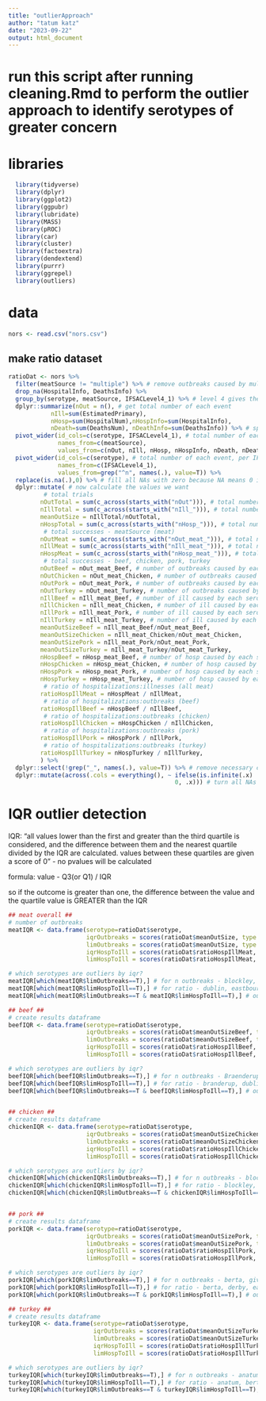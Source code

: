 ```yaml
---
title: "outlierApproach"
author: "tatum katz"
date: "2023-09-22"
output: html_document
---
```


# run this script after running cleaning.Rmd to perform the outlier approach to identify serotypes of greater concern

# libraries

```r

  library(tidyverse)
  library(dplyr)
  library(ggplot2)
  library(ggpubr)
  library(lubridate)
  library(MASS)
  library(pROC)
  library(car)
  library(cluster)
  library(factoextra)
  library(dendextend)
  library(purrr)
  library(ggrepel)
  library(outliers)

```

# data

```r

nors <- read.csv("nors.csv")

```

## make ratio dataset

```r
ratioDat <- nors %>%
  filter(meatSource != "multiple") %>% # remove outbreaks caused by multiple CAFC sources
  drop_na(HospitalInfo, DeathsInfo) %>%
  group_by(serotype, meatSource, IFSACLevel4_1) %>% # level 4 gives the commodities we want
  dplyr::summarize(nOut = n(), # get total number of each event
            nIll=sum(EstimatedPrimary),
            nHosp=sum(HospitalNum),nHospInfo=sum(HospitalInfo),
            nDeath=sum(DeathsNum), nDeathInfo=sum(DeathsInfo)) %>% # spread the data out first
  pivot_wider(id_cols=c(serotype, IFSACLevel4_1), # total number of each event, per source (meat, nonmeat, multiple, NA)
              names_from=c(meatSource),
              values_from=c(nOut, nIll, nHosp, nHospInfo, nDeath, nDeathInfo)) %>%
  pivot_wider(id_cols=c(serotype), # total number of each event, per IFSAC level 4
              names_from=c(IFSACLevel4_1),
              values_from=grep("^n", names(.), value=T)) %>%
  replace(is.na(.),0) %>% # fill all NAs with zero because NA means 0 in this dataset and we want to calculate lots of stuff
  dplyr::mutate( # now calculate the values we want
          # total trials
         nOutTotal = sum(c_across(starts_with("nOut"))), # total number of outbreaks caused by each sero across all sources
         nIllTotal = sum(c_across(starts_with("nIll_"))), # total number of illnesses caused by each sero across all sources
         meanOutSize = nIllTotal/nOutTotal,
         nHospTotal = sum(c_across(starts_with("nHosp_"))), # total number of hospitalizations caused by each sero across all sources
          # total successes - meatSource (meat)
         nOutMeat = sum(c_across(starts_with("nOut_meat_"))), # total number of outbreaks caused by each sero from meat sources
         nIllMeat = sum(c_across(starts_with("nIll_meat_"))), # total number of illnesses caused by each sero from meat sources
         nHospMeat = sum(c_across(starts_with("nHosp_meat_"))), # total number of hospitalizations caused by each sero from meat sources
          # total successes - beef, chicken, pork, turkey
         nOutBeef = nOut_meat_Beef, # number of outbreaks caused by each sero from beef
         nOutChicken = nOut_meat_Chicken, # number of outbreaks caused by each sero from chicken
         nOutPork = nOut_meat_Pork, # number of outbreaks caused by each sero from pork
         nOutTurkey = nOut_meat_Turkey, # number of outbreaks caused by each sero from turkey
         nIllBeef = nIll_meat_Beef, # number of ill caused by each sero from beef
         nIllChicken = nIll_meat_Chicken, # number of ill caused by each sero from chicken
         nIllPork = nIll_meat_Pork, # number of ill caused by each sero from pork
         nIllTurkey = nIll_meat_Turkey, # number of ill caused by each sero from turkey
         meanOutSizeBeef = nIll_meat_Beef/nOut_meat_Beef,
         meanOutSizeChicken = nIll_meat_Chicken/nOut_meat_Chicken,
         meanOutSizePork = nIll_meat_Pork/nOut_meat_Pork,
         meanOutSizeTurkey = nIll_meat_Turkey/nOut_meat_Turkey,
         nHospBeef = nHosp_meat_Beef, # number of hosp caused by each sero from beef
         nHospChicken = nHosp_meat_Chicken, # number of hosp caused by each sero from chicken
         nHospPork = nHosp_meat_Pork, # number of hosp caused by each sero from pork
         nHospTurkey = nHosp_meat_Turkey, # number of hosp caused by each sero from turkey
          # ratio of hospitalizations:illnesses (all meat)
         ratioHospIllMeat = nHospMeat / nIllMeat,
          # ratio of hospitalizations:outbreaks (beef)
         ratioHospIllBeef = nHospBeef / nIllBeef,
          # ratio of hospitalizations:outbreaks (chicken)
         ratioHospIllChicken = nHospChicken / nIllChicken,
          # ratio of hospitalizations:outbreaks (pork)
         ratioHospIllPork = nHospPork / nIllPork,
          # ratio of hospitalizations:outbreaks (turkey)
         ratioHospIllTurkey = nHospTurkey / nIllTurkey,
         ) %>%
  dplyr::select(!grep("_", names(.), value=T)) %>% # remove necessary columns, basically any column with an _
  dplyr::mutate(across(.cols = everything(), ~ ifelse(is.infinite(.x) | is.na(.x) | is.nan(.x), 
                                               0, .x))) # turn all NAs and Infs to zeros (because there were 0 of these events)

```

# IQR outlier detection

IQR: "all values lower than the first and greater than the third quartile is considered, and the difference between them and the nearest quartile divided by the IQR are calculated. values between these quartiles are given a score of 0" - no pvalues will be calculated

formula: value - Q3(or Q1) / IQR  

so if the outcome is greater than one, the difference between the value and the quartile value is GREATER than the IQR

```r

## meat overall ##
# number of outbreaks
meatIQR <- data.frame(serotype=ratioDat$serotype, 
                      iqrOutbreaks = scores(ratioDat$meanOutSize, type = "iqr"),
                      limOutbreaks = scores(ratioDat$meanOutSize, type = "iqr", lim=1),
                      iqrHospToIll = scores(ratioDat$ratioHospIllMeat, type="iqr"),
                      limHospToIll = scores(ratioDat$ratioHospIllMeat, type="iqr", lim=1))

# which serotypes are outliers by iqr?
meatIQR[which(meatIQR$limOutbreaks==T),] # for n outbreaks - blockley, carrau, heidelberg, montevideo, newport, oranienburg, poona, reading
meatIQR[which(meatIQR$limHospToIll==T),] # for ratio - dublin, eastbourne, javiana, paratyphiB, reading, unknown
meatIQR[which(meatIQR$limOutbreaks==T & meatIQR$limHospToIll==T),] # outliers in both - reading only

## beef ##
# create results dataframe
beefIQR <- data.frame(serotype=ratioDat$serotype, 
                      iqrOutbreaks = scores(ratioDat$meanOutSizeBeef, type = "iqr"), 
                      limOutbreaks = scores(ratioDat$meanOutSizeBeef, type = "iqr", lim=1),
                      iqrHospToIll = scores(ratioDat$ratioHospIllBeef, type="iqr"),
                      limHospToIll = scores(ratioDat$ratioHospIllBeef, type="iqr", lim=1))

# which serotypes are outliers by iqr?
beefIQR[which(beefIQR$limOutbreaks==T),] # for n outbreaks - Braenderup, Dublin, Enteritidis, Heidelberg, I,4,[5],12:i:-, Infantis, Javiana, Montevideo, Muenchen, Newport, Oranienburg, Potsdam, Typhimurium, Uganda
beefIQR[which(beefIQR$limHospToIll==T),] # for ratio - branderup, dublin, enteritidis, heidelberg, i4512i-, infantis, monte, muenchen, newport, oranienburg, potsdam, typhimurium, uganda
beefIQR[which(beefIQR$limOutbreaks==T & beefIQR$limHospToIll==T),] # outliers in both -  branderup, dublin, enteritidis, heidelberg, i4512i-, infantis, monte, muenchen, newport, oranienburg, potsdam, typhimurium, uganda


## chicken ##
# create results dataframe
chickenIQR <- data.frame(serotype=ratioDat$serotype, 
                      iqrOutbreaks = scores(ratioDat$meanOutSizeChicken, type = "iqr"), 
                      limOutbreaks = scores(ratioDat$meanOutSizeChicken, type = "iqr", lim=1), 
                      iqrHospToIll = scores(ratioDat$ratioHospIllChicken, type="iqr"),
                      limHospToIll = scores(ratioDat$ratioHospIllChicken, type="iqr", lim=1))

# which serotypes are outliers by iqr?
chickenIQR[which(chickenIQR$limOutbreaks==T),] # for n outbreaks - blockley, braenderup, carmel, enteritidis, heidelberg, i4512i-, infantis, javiana, montevideo, saintpaul, schwarzengrund, thompson, typhimurium
chickenIQR[which(chickenIQR$limHospToIll==T),] # for ratio - blockley, branderup, carmel, heidelberg, i4512i-, infantis, javiana, montevideo, newport, norwich, paratyphiB, saintpaul, thompson, typhimurium
chickenIQR[which(chickenIQR$limOutbreaks==T & chickenIQR$limHospToIll==T),] # outliers in both - blockley, braenderup, carmel, heidelberg, i4512i-, infantis, javiana, montevideo, saintpaul, thompson, typhimurum


## pork ##
# create results dataframe
porkIQR <- data.frame(serotype=ratioDat$serotype, 
                      iqrOutbreaks = scores(ratioDat$meanOutSizePork, type = "iqr"), 
                      limOutbreaks = scores(ratioDat$meanOutSizePork, type = "iqr", lim=1), 
                      iqrHospToIll = scores(ratioDat$ratioHospIllPork, type="iqr"),
                      limHospToIll = scores(ratioDat$ratioHospIllPork, type="iqr", lim=1)) 

# which serotypes are outliers by iqr?
porkIQR[which(porkIQR$limOutbreaks==T),] # for n outbreaks - berta, give, i4512i-, infantis, javiana, muenchen, schwarzengrund, typhimurium
porkIQR[which(porkIQR$limHospToIll==T),] # for ratio - berta, derby, eastbourne, i4512i-, infantis, newport, schwarzengrund, thompson, uganda, unknown
porkIQR[which(porkIQR$limOutbreaks==T & porkIQR$limHospToIll==T),] # outliers in both - berta, i4512i-, infantis, schwarzengrund

## turkey ##
# create results dataframe
turkeyIQR <- data.frame(serotype=ratioDat$serotype, 
                        iqrOutbreaks = scores(ratioDat$meanOutSizeTurkey, type = "iqr"), 
                        limOutbreaks = scores(ratioDat$meanOutSizeTurkey, type = "iqr", lim=1), 
                        iqrHospToIll = scores(ratioDat$ratioHospIllTurkey, type="iqr"),
                        limHospToIll = scores(ratioDat$ratioHospIllTurkey, type="iqr", lim=1))

# which serotypes are outliers by iqr?
turkeyIQR[which(turkeyIQR$limOutbreaks==T),] # for n outbreaks - anatum, berta, braenderup, enteritidis, hadar, heidelberg, i4512i-, javiana, muenchen, newport, reading, saintpaul, schwarzengrund, typhimurium
turkeyIQR[which(turkeyIQR$limHospToIll==T),] # for ratio - anatum, berta, enteritidis, hadar, heidelberg, javiana, muenchen, newport, reading, saintpaul, schwarzengrund, typhimurium
turkeyIQR[which(turkeyIQR$limOutbreaks==T & turkeyIQR$limHospToIll==T),] # outliers in both - anatum, berta, enteritidis, hadar, heidelberg, javiana, muenchen, newport, reading, saintpaul, schwarzengrund, typhimurium

```
